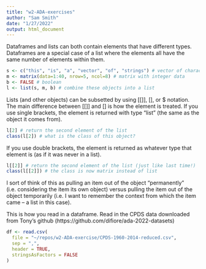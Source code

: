 ```yaml
---
title: "w2-ADA-exercises"
author: "Sam Smith"
date: "1/27/2022"
output: html_document
---
```


Dataframes and lists can both contain elements that have different types. Dataframes are a special case of a list where the elements all have the same number of elements within them.

```r
s <- c("this", "is", "a", "vector", "of", "strings") # vector of character strings
m <- matrix(data=1:40, nrow=5, ncol=8) # matrix with integer data
b <- FALSE # boolean
l <- list(s, m, b) # combine these objects into a list
```

Lists (and other objects) can be subsetted by using [[]], [], or $ notation. The main difference between [[]] and [] is how the element is treated. If you use single brackets, the element is returned with type "list" (the same as the object it comes from). 
``` r
l[2] # return the second element of the list
class(l[2]) # what is the class of this object?
```

If you use double brackets, the element is returned as whatever type that element is (as if it was never in a list).

```r
l[[2]] # return the second element of the list (just like last time!)
class(l[[2]]) # the class is now matrix instead of list
```

I sort of think of this as pulling an item out of the object "permanently" (i.e. considering the item its own object) versus pulling the item out of the object temporarily (i.e. I want to remember the context from which the item came -- a list in this case).


This is how you read in a dataframe. Read in the CPDS data downloaded from Tony's github (https://github.com/difiore/ada-2022-datasets)

```r
df <- read.csv(
  file = "~/repos/w2-ADA-exercise/CPDS-1960-2014-reduced.csv",
  sep = ",",
  header = TRUE,
  stringsAsFactors = FALSE
)
```